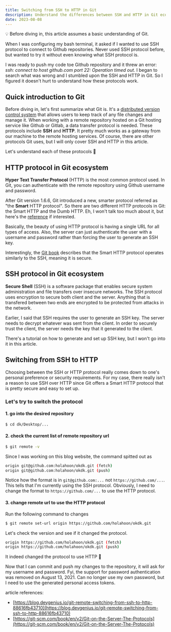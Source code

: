 ```yaml
---
title: Switching from SSH to HTTP in Git
description: Understand the differences between SSH and HTTP in Git ecosystem and switch from SSH to HTTP.
date: 2023-08-08
---
```


<Callout>
  💡 Before diving in, this article assumes a basic understanding of Git.
</Callout>

When I was configuring my bash terminal, it asked if I wanted to use SSH protocol to connect to Github repositories. Never used SSH protocol before, but wanted to try it without even knowing what SSH protocol is.

I was ready to push my code toe Github repository and it threw an error: _ssh: connect to host github.com port 22: Operation timed out_.
I began to search what was wrong and I stumbled upon the SSH and HTTP in Git. So I figured it doesn't hurt to understand how these protocols work.

## Quick introduction to Git

Before diving in, let's first summarize what Git is. It's a [distributed version control system](https://en.wikipedia.org/wiki/Distributed_version_control) that allows users to keep track of any file changes and manage it.
When working with a remote repository hosted on a Git hosting service like Github or Gitlab, a data transfer protocol is needed.
These protocols include **SSH** and **HTTP**. It pretty much works as a gateway from our machine to the remote hosting services.
Of course, there are other protocols Git uses, but I will only cover SSH and HTTP in this article.

Let's understand each of these protocols 🤔

## HTTP protocol in Git ecosystem

**Hyper Text Transfer Protocol** (HTTP) is the most common protocol used. In Git, you can authenticate with the remote repository using Github username and password.

After Git version 1.6.6, Git introduced a new, smarter protocol referred as "the **Smart** HTTP protocol". So there are two different HTTP protocols in Git: the Smart HTTP and the Dumb HTTP.
Eh, I won't talk too much about it, but here's the [reference](https://git-scm.com/book/en/v2/Git-on-the-Server-The-Protocols) if interested.

Basically, the beauty of using HTTP protocol is having a single URL for all types of access. Also, the server can just authenticate the user with a username and password rather than forcing the user to generate an SSH key.

Interestingly, the [Git book](https://git-scm.com/book/en/v2/Git-on-the-Server-The-Protocols) describes that the Smart HTTP protocol operates similarly to the SSH, meaning it is secure.

## SSH protocol in Git ecosystem

**Secure Shell** (SSH) is a software package that enables secure system administration and file transfers over insecure networks.
The SSH protocol uses encryption to secure both client and the server. Anything that is transfered between two ends are encrypted to be protected from attacks in the network.

Earlier, I said that SSH requires the user to generate an SSH key. The server needs to decrypt whatever was sent from the client. In order to securely trust the client, the server needs the key that it generated to the client.

There's a tutorial on how to generate and set up SSH key, but I won't go into it in this article.

## Switching from SSH to HTTP

Choosing between the SSH or HTTP protocol really comes down to one's personal preference or security requirements.
For my case, there really isn't a reason to use SSH over HTTP since Git offers a Smart HTTP protocol that is pretty secure and easy to set up.

### Let's try to switch the protocol

#### 1. go into the desired repository

```bash title="bash"
$ cd dk/Desktop/...
```

#### 2. check the current list of remote repository url

```bash title="bash"
$ git remote -v
```

Since I was working on this blog website, the command spitted out as

```bash title="bash output"
origin git@github.com:holahoon/okdk.git (fetch)
origin git@github.com:holahoon/okdk.git (push)
```

Notice how the format is in `git@github.com:...` not `https://github.com/...`. This tells that I'm currently using the SSH protocol.
Obviously, I need to change the format to `https://github.com/...` to use the HTTP protocol.

#### 3. change remote url to use the HTTP protocol

Run the following command to changes

```bash title="bash"
$ git remote set-url origin https://github.com/holahoon/okdk.git
```

Let's check the version and see if it changed the protocol.

```bash title="bash output"
origin https://github.com/holahoon/okdk.git (fetch)
origin https://github.com/holahoon/okdk.git (push)
```

It indeed changed the protocol to use HTTP 🎉

Now that I can commit and push my changes to the repository, it will ask for my username and password.
Fyi, the support for password authentication was removed on August 13, 2021. Can no longer use my own password, but I need to use the generated personal access tokens.

article references:

- [https://blog.devgenius.io/git-remote-switching-from-ssh-to-http-88616fb43710](https://blog.devgenius.io/git-remote-switching-from-ssh-to-http-88616fb43710)
- [https://git-scm.com/book/en/v2/Git-on-the-Server-The-Protocols](https://git-scm.com/book/en/v2/Git-on-the-Server-The-Protocols)
